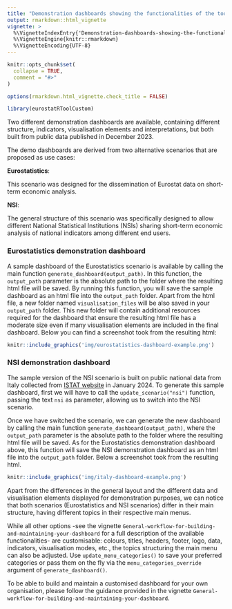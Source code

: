 ```yaml
---
title: "Demonstration dashboards showing the functionalities of the tool"
output: rmarkdown::html_vignette
vignette: >
  %\VignetteIndexEntry{'Demonstration-dashboards-showing-the-functionalities-of-the-tool'}
  %\VignetteEngine{knitr::rmarkdown}
  %\VignetteEncoding{UTF-8}
---
```


```r
knitr::opts_chunk$set(
  collapse = TRUE,
  comment = "#>"
)

options(rmarkdown.html_vignette.check_title = FALSE)
```

```r
library(eurostatRToolCustom)
```

Two different demonstration dashboards are available, containing different structure, indicators, visualisation elements and interpretations, but both built from public data published in December 2023. 

The demo dashboards are derived from two alternative scenarios that are proposed as use cases:

**Eurostatistics**:

This scenario was designed for the dissemination of Eurostat data on short-term economic analysis.  

**NSI**:

The general structure of this scenario was specifically designed to allow different National Statistical Institutions (NSIs) sharing short-term economic analysis of national indicators among different end users.

### Eurostatistics demonstration dashboard

A sample dashboard of the Eurostatistics scenario is available by calling the main function `generate_dashboard(output_path)`. In this function, the `output_path` parameter is the absolute path to the folder where the resulting html file will be saved. By running this function, you will save the sample dashboard as an html file into the `output_path` folder. Apart from the html file, a new folder named `visualisation_files` will be also saved in your `output_path` folder. This new folder will contain additional resources required for the dashboard that ensure the resulting html file has a moderate size even if many visualisation elements are included in the final dashboard. Below you can find a screenshot took from the resulting html:

```r
knitr::include_graphics('img/eurostatistics-dashboard-example.png')
```

### NSI demonstration dashboard

The sample version of the NSI scenario is built on public national data from Italy collected from [ISTAT website](https://www.istat.it/) in January 2024. To generate this sample dashboard, first we will have to call the `update_scenario("nsi")` function, passing the text `nsi` as parameter, allowing us to switch into the NSI scenario. 

Once we have switched the scenario, we can generate the new dashboard by calling the main function `generate_dashboard(output_path)`, where the `output_path` parameter is
the absolute path to the folder where the resulting html file will be saved. As for the Eurostatistics demonstration dashboard above, this function will save the NSI demonstration dashboard as an html file into the `output_path` folder. Below a screenshot took from the resulting html.

```r
knitr::include_graphics('img/italy-dashboard-example.png')
```

Apart from the differences in the general layout and the different data and visualisation elements displayed for demonstration purposes, we can notice that both scenarios (Eurostatistics and NSI scenarios) differ in their main structure, having different topics in their respective main menus.

While all other options -see the vignette `General-workflow-for-building-and-maintaining-your-dashboard` for a full description of the available functionalities- are customisable: colours, titles, headers, footer, logo, data, indicators, visualisation modes, etc., the topics structuring the main menu can also be adjusted. Use `update_menu_categories()` to save your preferred categories or pass them on the fly via the `menu_categories_override` argument of `generate_dashboard()`. 

To be able to build and maintain a customised dashboard for your own organisation,
please follow the guidance provided in the vignette `General-workflow-for-building-and-maintaining-your-dashboard`.
